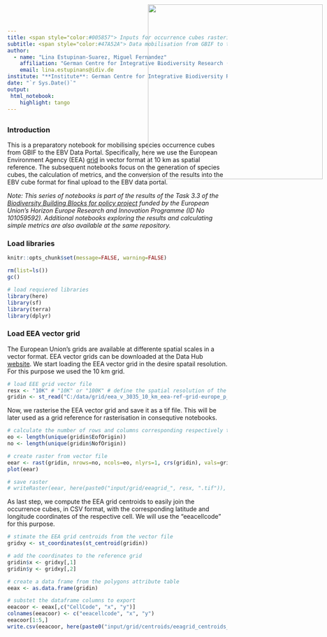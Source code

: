 ```yaml
---
title: <span style="color:#005857"> Inputs for occurrence cubes rasterisation - EEA vector grid
subtitle: <span style="color:#47A52A"> Data mobilisation from GBIF to the EBV Data Portal<span>
author: 
  - name: "Lina Estupinan-Suarez, Miguel Fernandez"
    affiliation: "German Centre for Integrative Biodiversity Research (iDiv)"
    email: lina.estupinans@idiv.de
institute: "**Institute**: German Centre for Integrative Biodiversity Research (iDiv)"
date: "`r Sys.Date()`"
output:
 html_notebook:
    highlight: tango
---
```

<!-- <img src="C:\gitrepo\B-Cubed_data_mobilization\input\logos\B3_logo_full.png" style='width: 200px; position:absolute; top:0; right:0; padding:10px;'/> -->
<img src="C:\gitrepo\B-Cubed_data_mobilization\input\logos\idiv+b3.png" style='width: 400px; position:absolute; top:0; right:0; padding:10px;'/>
---


### Introduction
This is a preparatory notebook for mobilising species occurrence cubes from GBIF to the EBV Data Portal. Specifically, here we use the European Environment Agency (EEA) [grid](https://sdi.eea.europa.eu/catalogue/srv/eng/catalog.search#/metadata/e834751f-19d1-4842-823d-e90e600c5993) in vector format at 10 km as spatial reference.
The subsequent notebooks focus on the generation of species cubes, the calculation of metrics, and the conversion of the results into the EBV cube format for final upload to the EBV data portal.

*Note: This series of notebooks is part of the results of the Task 3.3 of the [Biodiversity Building Blocks for policy project](https://b-cubed.eu/) funded by the European Union’s Horizon Europe Research and Innovation Programme (ID No 101059592). Additional notebooks exploring the results and calculating simple metrics are also available at the same repository.*

### Load libraries
```r
knitr::opts_chunk$set(message=FALSE, warning=FALSE)
```

```r
rm(list=ls())
gc()

# load requiered libraries
library(here)
library(sf)
library(terra)
library(dplyr)
```

### Load EEA vector grid
The European Union's grids are available at differente spatial scales in a vector format. EEA vector grids can be downloaded at the Data Hub [website](https://sdi.eea.europa.eu/catalogue/srv/eng/catalog.search#/metadata/e834751f-19d1-4842-823d-e90e600c5993). We start loading the EEA vector grid in the desire spatail resolution. For this purpose we used the 10 km grid.

```r
# load EEE grid vector file
resx <- "10K" # "10K" or "100K" # define the spatial resolution of the vector file
gridin <- st_read("C:/data/grid/eea_v_3035_10_km_eea-ref-grid-europe_p_2011_v01_r00/Grid_ETRS89-LAEA_10K.shp")
```

Now, we rasterise the EEA vector grid and save it as a tif file. This will be later used as a grid reference for rasterisation in consequtive notebooks.

```r
# calculate the number of rows and columns corresponding respectively to latitude and longitude
eo <- length(unique(gridin$EofOrigin))
no <- length(unique(gridin$NofOrigin))

# create raster from vector file
eear <- rast(gridin, nrows=no, ncols=eo, nlyrs=1, crs(gridin), vals=gridin$NofOrigin)
plot(eear)

# save raster
# writeRaster(eear, here(paste0("input/grid/eeagrid_", resx, ".tif")), datatype = 'INT4S', overwrite=TRUE)
```

As last step, we compute the EEA grid centroids to easily join the occurrence cubes, in CSV format, with the corresponding latitude and longitude coordinates of the respective cell. We will use the "eeacellcode" for this purpose.

```r
# stimate the EEA grid centroids from the vector file
gridxy <- st_coordinates(st_centroid(gridin))

# add the coordinates to the reference grid
gridin$x <- gridxy[,1]
gridin$y <- gridxy[,2]

# create a data frame from the polygons attribute table
eeax <- as.data.frame(gridin)

# substet the dataframe columns to export
eeacoor <- eeax[,c("CellCode", "x", "y")]
colnames(eeacoor) <- c("eeacellcode", "x", "y")
eeacoor[1:5,]
write.csv(eeacoor, here(paste0("input/grid/centroids/eeagrid_centroids_", resx, ".csv")))#, overwrite=TRUE,  datatype = 'INT4S', )
```
